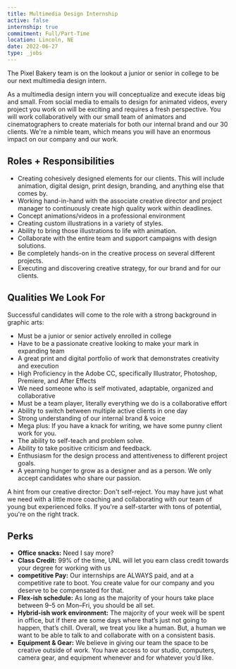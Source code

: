 ```yaml
---
title: Multimedia Design Internship
active: false
internship: true
commitment: Full/Part-Time
location: Lincoln, NE
date: 2022-06-27
type: _jobs
---
```


The Pixel Bakery team is on the lookout a junior or senior in college to be our next multimedia design intern.

As a multimedia design intern you will conceptualize and execute ideas big and small. From social media to emails to design for animated videos, every project you work on will be exciting and requires a fresh perspective. You will work collaboratively with our small team of animators and cinematographers to create materials for both our internal brand and our 30 clients. We're a nimble team, which means you will have an enormous impact on our company and our work.

## Roles + Responsibilities

- Creating cohesively designed elements for our clients. This will include animation, digital design, print design, branding, and anything else that comes by.
- Working hand-in-hand with the associate creative director and project manager to continuously create high quality work within deadlines.
- Concept animations/videos in a professional environment
- Creating custom illustrations in a variety of styles.
- Ability to bring those illustrations to life with animation.
- Collaborate with the entire team and support campaigns with design solutions.
- Be completely hands-on in the creative process on several different projects.
- Executing and discovering creative strategy, for our brand and for our clients.

## Qualities We Look For

Successful candidates will come to the role with a strong background in graphic arts:

- Must be a junior or senior actively enrolled in college
- Have to be a passionate creative looking to make your mark in expanding team
- A great print and digital portfolio of work that demonstrates creativity and execution
- High Proficiency in the Adobe CC, specifically Illustrator, Photoshop, Premiere, and After Effects
- We need someone who is self motivated, adaptable, organized and collaborative
- Must be a team player, literally everything we do is a collaborative effort
- Ability to switch between multiple active clients in one day
- Strong understanding of our internal brand & voice
- Mega plus: If you have a knack for writing, we have some punny client work for you.
- The ability to self-teach and problem solve.
- Ability to take positive criticism and feedback.
- Enthusiasm for the design process and attentiveness to different project goals.
- A yearning hunger to grow as a designer and as a person. We only accept candidates who share our passion.

A hint from our creative director: Don't self-reject. You may have just what we need with a little more coaching and collaborating with our team of young but experienced folks. If you're a self-starter with tons of potential, you're on the right track.

## Perks

- **Office snacks:** Need I say more?
- **Class Credit:** 99% of the time, UNL will let you earn class credit towards your degree for working with us
- **competitive Pay:** Our internships are ALWAYS paid, and at a competitive rate to boot. You create value for our company and you deserve to be compensated for that.
- **Flex-ish schedule:** As long as the majority of your hours take place between 9–5 on Mon–Fri, you should be all set.
- **Hybrid-ish work environment:** The majority of your week will be spent in office, but if there are some days where that’s just not going to happen, that’s chill.
  Overall, we treat you like a human. But, a human we want to be able to talk to and collaborate with on a consistent basis.
- **Equipment & Gear:** We believe in giving our team the space to be creative outside of work. You have access to our studio, computers, camera gear, and equipment whenever and for whatever you’d like.

